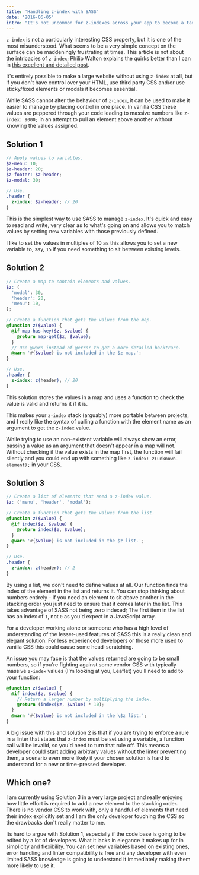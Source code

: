 ```yaml
---
title: 'Handling z-index with SASS'
date: '2016-06-05'
intro: "It's not uncommon for z-indexes across your app to become a tangle of bigger and bigger values, all fighting to come out on top. SASS can help you manage that."
---
```


`z-index` is not a particularly interesting CSS property, but it is one of the most misunderstood. What seems to be a very simple concept on the surface can be maddeningly frustrating at times. This article is not about the intricacies of `z-index`; Philip Walton explains the quirks better than I can in [this excellent and detailed post](https://philipwalton.com/articles/what-no-one-told-you-about-z-index/).

It's entirely possible to make a large website without using `z-index` at all, but if you don't have control over your HTML, use third party CSS and/or use sticky/fixed elements or modals it becomes essential.

While SASS cannot alter the behaviour of `z-index`, it can be used to make it easier to manage by placing control in one place. In vanilla CSS these values are peppered through your code leading to massive numbers like `z-index: 9000;` in an attempt to pull an element above another without knowing the values assigned.

## Solution 1

```scss
// Apply values to variables.
$z-menu: 10;
$z-header: 20;
$z-footer: $z-header;
$z-modal: 30;

// Use.
.header {
  z-index: $z-header; // 20
}
```

This is the simplest way to use SASS to manage `z-index`. It's quick and easy to read and write, very clear as to what's going on and allows you to match values by setting new variables with those previously defined.

I like to set the values in multiples of 10 as this allows you to set a new variable to, say, `15` if you need something to sit between existing levels.

## Solution 2

```scss
// Create a map to contain elements and values.
$z: (
  'modal': 30,
  'header': 20,
  'menu': 10,
);

// Create a function that gets the values from the map.
@function z($value) {
  @if map-has-key($z, $value) {
    @return map-get($z, $value);
  }
  // Use @warn instead of @error to get a more detailed backtrace.
  @warn '#{$value} is not included in the $z map.';
}

// Use.
.header {
  z-index: z(header); // 20
}
```

This solution stores the values in a map and uses a function to check the value is valid and returns it if it is.

This makes your `z-index` stack (arguably) more portable between projects, and I really like the syntax of calling a function with the element name as an argument to get the `z-index` value.

While trying to use an non-existent variable will always show an error, passing a value as an argument that doesn't appear in a map will not. Without checking if the value exists in the map first, the function will fail silently and you could end up with something like `z-index: z(unknown-element);` in your CSS.

## Solution 3

```scss
// Create a list of elements that need a z-index value.
$z: ('menu', 'header', 'modal');

// Create a function that gets the values from the list.
@function z($value) {
  @if index($z, $value) {
    @return index($z, $value);
  }
  @warn '#{$value} is not included in the $z list.';
}

// Use.
.header {
  z-index: z(header); // 2
}
```

By using a list, we don't need to define values at all. Our function finds the index of the element in the list and returns it. You can stop thinking about numbers entirely - if you need an element to sit above another in the stacking order you just need to ensure that it comes later in the list. This takes advantage of SASS not being zero indexed; The first item in the list has an index of `1`, not `0` as you'd expect in a JavaScript array.

For a developer working alone or someone who has a high level of understanding of the lesser-used features of SASS this is a really clean and elegant solution. For less experienced developers or those more used to vanilla CSS this could cause some head-scratching.

An issue you may face is that the values returned are going to be small numbers, so if you're fighting against some vendor CSS with typically massive `z-index` values (I'm looking at you, Leaflet) you'll need to add to your function:

```scss
@function z($value) {
  @if index($z, $value) {
    // Return a larger number by multiplying the index.
    @return (index($z, $value) * 10);
  }
  @warn '#{$value} is not included in the \$z list.';
}
```

A big issue with this and solution 2 is that if you are trying to enforce a rule in a linter that states that `z-index` must be set using a variable, a function call will be invalid, so you'd need to turn that rule off. This means a developer could start adding arbitrary values without the linter preventing them, a scenario even more likely if your chosen solution is hard to understand for a new or time-pressed developer.

## Which one?

I am currently using Solution 3 in a very large project and really enjoying how little effort is required to add a new element to the stacking order. There is no vendor CSS to work with, only a handful of elements that need their index explicitly set and I am the only developer touching the CSS so the drawbacks don't really matter to me.

Its hard to argue with Solution 1, especially if the code base is going to be edited by a lot of developers. What it lacks in elegance it makes up for in simplicity and flexibility. You can set new variables based on existing ones, error handling and linter compatibility is free and any developer with even limited SASS knowledge is going to understand it immediately making them more likely to use it.
